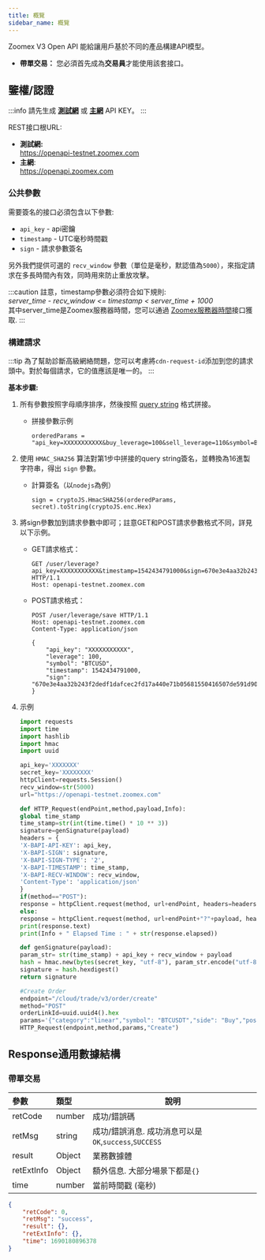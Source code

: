 ```yaml
---
title: 概覽
sidebar_name: 概覽
---
```


Zoomex V3 Open API 能給讓用戶基於不同的產品構建API模型。

<!--
- **衍生品 - 合約：** 您可以通過 `contract/v3` 接口交易_USDT永續_, _反向永續_。
-->
- **帶單交易：** 您必須首先成為**交易員**才能使用該套接口。


## 鑒權/認證

:::info
請先生成 <a href="https://testnet.zoomex.com/zh-TW/user-center/api-manage"><b>測試網</b></a> 或 <a href="https://www.zoomex.com/zh-TW/user-center/api-manage"><b>主網</b></a> API KEY。
:::

REST接口根URL:
- **測試網:**<br/>
https://openapi-testnet.zoomex.com
- **主網**:<br/>
https://openapi.zoomex.com

### 公共參數

需要簽名的接口必須包含以下參數:

* `api_key` - api密鑰
* `timestamp` - UTC毫秒時間戳
* `sign` - 請求參數簽名<br/>

另外我們提供可選的 `recv_window` 參數（單位是毫秒，默認值為`5000`），來指定請求在多長時間內有效，同時用來防止重放攻擊。

:::caution
註意，timestamp參數必須符合如下規則:<br/>
_server_time - recv_window <= timestamp < server_time + 1000_<br/>
其中server_time是Zoomex服務器時間，您可以通過 [Zoomex服務器時間](../v3/market/time#)接口獲取.
:::

### 構建請求

:::tip
為了幫助診斷高級網絡問題，您可以考慮將`cdn-request-id`添加到您的請求頭中。對於每個請求，它的值應該是唯一的。
:::


**基本步驟:**

1. 所有參數按照字母順序排序，然後按照 [query string](https://en.wikipedia.org/wiki/Query_string) 格式拼接。

   - 拼接參數示例

     ``` shell
     orderedParams = "api_key=XXXXXXXXXXX&buy_leverage=100&sell_leverage=110&symbol=BTCUSDT&timestamp=1542434791747"
     ```

2. 使用 `HMAC_SHA256` 算法對第1步中拼接的query string簽名，並轉換為16進製字符串，得出 `sign` 參數。

   - 計算簽名（以`nodejs`為例）

     ``` node
     sign = cryptoJS.HmacSHA256(orderedParams, secret).toString(cryptoJS.enc.Hex)
     ```

3. 將sign參數加到請求參數中即可；註意GET和POST請求參數格式不同，詳見以下示例。

   - GET請求格式：

     ``` shell
     GET /user/leverage?api_key=XXXXXXXXXXX&timestamp=1542434791000&sign=670e3e4aa32b243f2dedf1dafcec2fd17a440e71b05681550416507de591d908 HTTP/1.1
     Host: openapi-testnet.zoomex.com
     ```

   - POST請求格式：

     ``` shell
     POST /user/leverage/save HTTP/1.1
     Host: openapi-testnet.zoomex.com
     Content-Type: application/json
     
     {
         "api_key": "XXXXXXXXXXX",
         "leverage": 100,
         "symbol": "BTCUSD",
         "timestamp": 1542434791000,
         "sign": "670e3e4aa32b243f2dedf1dafcec2fd17a440e71b05681550416507de591d908"
     }
     ```
4. 示例
    ```python
    import requests
    import time
    import hashlib
    import hmac
    import uuid

    api_key='XXXXXXX'
    secret_key='XXXXXXXX'
    httpClient=requests.Session()
    recv_window=str(5000)
    url="https://openapi-testnet.zoomex.com"

    def HTTP_Request(endPoint,method,payload,Info):
    global time_stamp
    time_stamp=str(int(time.time() * 10 ** 3))
    signature=genSignature(payload)
    headers = {
    'X-BAPI-API-KEY': api_key,
    'X-BAPI-SIGN': signature,
    'X-BAPI-SIGN-TYPE': '2',
    'X-BAPI-TIMESTAMP': time_stamp,
    'X-BAPI-RECV-WINDOW': recv_window,
    'Content-Type': 'application/json'
    }
    if(method=="POST"):
    response = httpClient.request(method, url+endPoint, headers=headers, data=payload)
    else:
    response = httpClient.request(method, url+endPoint+"?"+payload, headers=headers)
    print(response.text)
    print(Info + " Elapsed Time : " + str(response.elapsed))

    def genSignature(payload):
    param_str= str(time_stamp) + api_key + recv_window + payload
    hash = hmac.new(bytes(secret_key, "utf-8"), param_str.encode("utf-8"),hashlib.sha256)
    signature = hash.hexdigest()
    return signature

    #Create Order
    endpoint="/cloud/trade/v3/order/create"
    method="POST"
    orderLinkId=uuid.uuid4().hex
    params='{"category":"linear","symbol": "BTCUSDT","side": "Buy","positionIdx": 0,"orderType": "Market","qty": "0.001","price": "","timeInForce": "GTC","orderLinkId": "' + orderLinkId + '"}'
    HTTP_Request(endpoint,method,params,"Create")

    ```

## Response通用數據結構

### 帶單交易

| 參數 | 類型 | 說明|
|:----- |:-----|----- |
|retCode |number |成功/錯誤碼 |
|retMsg |string |成功/錯誤消息. 成功消息可以是`OK`,`success`,`SUCCESS`|
|result |Object |業務數據體|
|retExtInfo |Object |額外信息. 大部分場景下都是`{}`|
|time |number |當前時間戳 (毫秒)|

``` json
{
    "retCode": 0,
    "retMsg": "success",
    "result": {},
    "retExtInfo": {},
    "time": 1690180896378
}
```